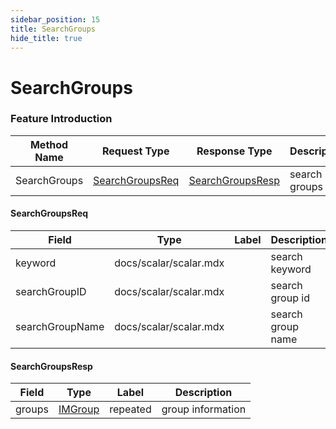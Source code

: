 ```yaml
---
sidebar_position: 15
title: SearchGroups
hide_title: true
---
```


# SearchGroups

### Feature Introduction



| Method Name | Request Type | Response Type | Description |
| ----------- | ------------ | ------------- | ------------- |
| SearchGroups | [SearchGroupsReq](docs/group/index.mdx#SearchGroupsReq) | [SearchGroupsResp](docs/group/index.mdx#SearchGroupsResp) | search groups |
 

#### SearchGroupsReq
| Field | Type | Label | Description |
| ----- | ---- | ----- | ----------- |
| keyword | docs/scalar/scalar.mdx |  | search keyword |
| searchGroupID | docs/scalar/scalar.mdx |  | search group id |
| searchGroupName | docs/scalar/scalar.mdx |  | search group name |
 

#### SearchGroupsResp
| Field | Type | Label | Description |
| ----- | ---- | ----- | ----------- |
| groups | [IMGroup](docs/shared/index.mdx#IMGroup) | repeated | group information |


